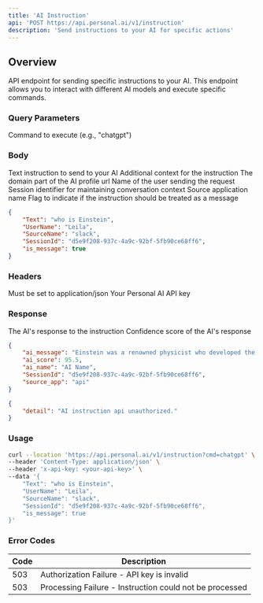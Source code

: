 ```yaml
---
title: 'AI Instruction'
api: 'POST https://api.personal.ai/v1/instruction'
description: 'Send instructions to your AI for specific actions'
---
```


## Overview

API endpoint for sending specific instructions to your AI. This endpoint allows you to interact with different AI models and execute specific commands.

### Query Parameters

<ParamField query="cmd" type="string" required>
  Command to execute (e.g., "chatgpt")
</ParamField>

### Body

<ParamField body="Text" type="string" required>
  Text instruction to send to your AI
</ParamField>

<ParamField body="Context" type="string" optional>
  Additional context for the instruction
</ParamField>

<ParamField body="DomainName" type="string" optional>
  The domain part of the AI profile url
</ParamField>

<ParamField body="UserName" type="string" optional>
  Name of the user sending the request
</ParamField>

<ParamField body="SessionId" type="string" optional>
  Session identifier for maintaining conversation context
</ParamField>

<ParamField body="SourceName" type="string" optional>
  Source application name
</ParamField>

<ParamField body="is_message" type="boolean" optional>
  Flag to indicate if the instruction should be treated as a message
</ParamField>

```json Example
{
    "Text": "who is Einstein",
    "UserName": "Leila",
    "SourceName": "slack",
    "SessionId": "d5e9f208-937c-4a9c-92bf-5fb90ce68ff6",
    "is_message": true
}
```

### Headers

<ParamField header="Content-Type" type="string" required>
  Must be set to application/json
</ParamField>

<ParamField header="x-api-key" type="string" required>
  Your Personal AI API key
</ParamField>

### Response

<ResponseField name="ai_message" type="string">
  The AI's response to the instruction
</ResponseField>

<ResponseField name="ai_score" type="number">
  Confidence score of the AI's response
</ResponseField>

```json Example Success Response
{
    "ai_message": "Einstein was a renowned physicist who developed the theory of relativity. He is considered one of the most influential scientists of the 20th century.",
    "ai_score": 95.5,
    "ai_name": "AI Name",
    "SessionId": "d5e9f208-937c-4a9c-92bf-5fb90ce68ff6",
    "source_app": "api"
}
```

```json Example Error Response
{
    "detail": "AI instruction api unauthorized."
}
```

### Usage

```bash cURL
curl --location 'https://api.personal.ai/v1/instruction?cmd=chatgpt' \
--header 'Content-Type: application/json' \
--header 'x-api-key: <your-api-key>' \
--data '{
    "Text": "who is Einstein",
    "UserName": "Leila",
    "SourceName": "slack",
    "SessionId": "d5e9f208-937c-4a9c-92bf-5fb90ce68ff6",
    "is_message": true
}'
```

### Error Codes

| Code | Description |
| --- | --- |
| 503 | Authorization Failure - API key is invalid |
| 503 | Processing Failure - Instruction could not be processed |
